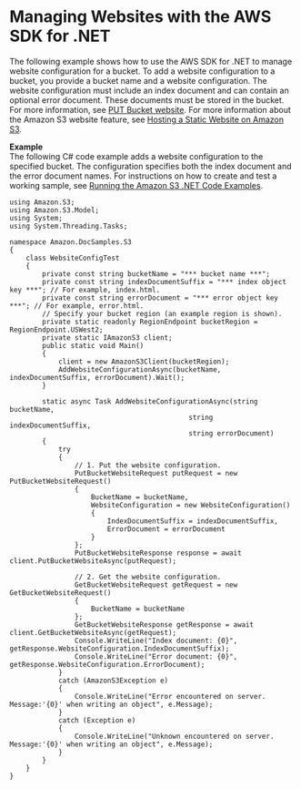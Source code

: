 # Managing Websites with the AWS SDK for \.NET<a name="ConfigWebSiteDotNet"></a>

The following example shows how to use the AWS SDK for \.NET to manage website configuration for a bucket\. To add a website configuration to a bucket, you provide a bucket name and a website configuration\. The website configuration must include an index document and can contain an optional error document\. These documents must be stored in the bucket\. For more information, see [PUT Bucket website](https://docs.aws.amazon.com/AmazonS3/latest/API/RESTBucketPUTwebsite.html)\. For more information about the Amazon S3 website feature, see [Hosting a Static Website on Amazon S3](WebsiteHosting.md)\. 

**Example**  
The following C\# code example adds a website configuration to the specified bucket\. The configuration specifies both the index document and the error document names\. For instructions on how to create and test a working sample, see [Running the Amazon S3 \.NET Code Examples](UsingTheMPDotNetAPI.md#TestingDotNetApiSamples)\.  

```
using Amazon.S3;
using Amazon.S3.Model;
using System;
using System.Threading.Tasks;

namespace Amazon.DocSamples.S3
{
    class WebsiteConfigTest
    {
        private const string bucketName = "*** bucket name ***";
        private const string indexDocumentSuffix = "*** index object key ***"; // For example, index.html.
        private const string errorDocument = "*** error object key ***"; // For example, error.html.
        // Specify your bucket region (an example region is shown).
        private static readonly RegionEndpoint bucketRegion = RegionEndpoint.USWest2;
        private static IAmazonS3 client;
        public static void Main()
        {
            client = new AmazonS3Client(bucketRegion);
            AddWebsiteConfigurationAsync(bucketName, indexDocumentSuffix, errorDocument).Wait();
        }

        static async Task AddWebsiteConfigurationAsync(string bucketName,
                                            string indexDocumentSuffix,
                                            string errorDocument)
        {
            try
            {
                // 1. Put the website configuration.
                PutBucketWebsiteRequest putRequest = new PutBucketWebsiteRequest()
                {
                    BucketName = bucketName,
                    WebsiteConfiguration = new WebsiteConfiguration()
                    {
                        IndexDocumentSuffix = indexDocumentSuffix,
                        ErrorDocument = errorDocument
                    }
                };
                PutBucketWebsiteResponse response = await client.PutBucketWebsiteAsync(putRequest);

                // 2. Get the website configuration.
                GetBucketWebsiteRequest getRequest = new GetBucketWebsiteRequest()
                {
                    BucketName = bucketName
                };
                GetBucketWebsiteResponse getResponse = await client.GetBucketWebsiteAsync(getRequest);
                Console.WriteLine("Index document: {0}", getResponse.WebsiteConfiguration.IndexDocumentSuffix);
                Console.WriteLine("Error document: {0}", getResponse.WebsiteConfiguration.ErrorDocument);
            }
            catch (AmazonS3Exception e)
            {
                Console.WriteLine("Error encountered on server. Message:'{0}' when writing an object", e.Message);
            }
            catch (Exception e)
            {
                Console.WriteLine("Unknown encountered on server. Message:'{0}' when writing an object", e.Message);
            }
        }
    }
}
```